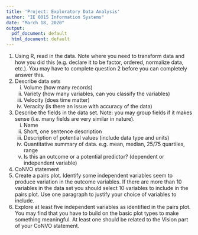 ```yaml
---
title: 'Project: Exploratory Data Analysis'
author: "IE 0015 Information Systems"
date: "March 18, 2020"
output:
  pdf_document: default
  html_document: default
---
```


1.  Using R, read in the data.  Note where you need to transform data and how you did this (e.g. declare it to be factor, ordered, normalize data, etc.). You may have to complete question 2 before you can completely answer this.
2.  Describe data sets
    i. Volume (how many records)
    ii. Variety (how many variables, can you classify the variables)
    iii. Velocity (does time matter)
    iv. Veracity (is there an issue with accuracy of the data)
3.  Describe the fields in the data set. Note: you may group fields if it makes sense (i.e. many fields are very similar in nature).
    i. Name
    ii. Short, one sentence description
    iii. Description of potential values (include data type and units)
    iv. Quantitative summary of data.  e.g. mean, median, 25/75 quartiles, range
    vi. Is this an outcome or a potential predictor? (dependent or independent variable)
4.  CoNVO statement
5.  Create a pairs plot. Identify some independent variables seem to produce variation in the outcome variables.  If there are more than 10 variables in the data set you should select 10 variables to include in the pairs plot. Use one paragraph to justify your choice of variables to include.
6.  Explore at least five independent variables as identified in the pairs plot.  You may find that you have to build on the basic plot types to make something meaningful. At least one should be related to the Vision part of your CoNVO statement.
